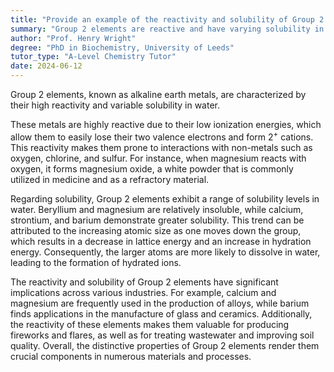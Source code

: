```yaml
---
title: "Provide an example of the reactivity and solubility of Group 2 elements"
summary: "Group 2 elements are reactive and have varying solubility in water."
author: "Prof. Henry Wright"
degree: "PhD in Biochemistry, University of Leeds"
tutor_type: "A-Level Chemistry Tutor"
date: 2024-06-12
---
```


Group 2 elements, known as alkaline earth metals, are characterized by their high reactivity and variable solubility in water.

These metals are highly reactive due to their low ionization energies, which allow them to easily lose their two valence electrons and form $2^+$ cations. This reactivity makes them prone to interactions with non-metals such as oxygen, chlorine, and sulfur. For instance, when magnesium reacts with oxygen, it forms magnesium oxide, a white powder that is commonly utilized in medicine and as a refractory material.

Regarding solubility, Group 2 elements exhibit a range of solubility levels in water. Beryllium and magnesium are relatively insoluble, while calcium, strontium, and barium demonstrate greater solubility. This trend can be attributed to the increasing atomic size as one moves down the group, which results in a decrease in lattice energy and an increase in hydration energy. Consequently, the larger atoms are more likely to dissolve in water, leading to the formation of hydrated ions.

The reactivity and solubility of Group 2 elements have significant implications across various industries. For example, calcium and magnesium are frequently used in the production of alloys, while barium finds applications in the manufacture of glass and ceramics. Additionally, the reactivity of these elements makes them valuable for producing fireworks and flares, as well as for treating wastewater and improving soil quality. Overall, the distinctive properties of Group 2 elements render them crucial components in numerous materials and processes.
    